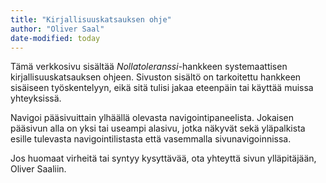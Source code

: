 ```yaml
---
title: "Kirjallisuuskatsauksen ohje"
author: "Oliver Saal"
date-modified: today
---
```


Tämä verkkosivu sisältää *Nollatoleranssi*-hankkeen systemaattisen kirjallisuuskatsauksen ohjeen. Sivuston sisältö on tarkoitettu hankkeen sisäiseen työskentelyyn, eikä sitä tulisi jakaa eteenpäin tai käyttää muissa yhteyksissä.

Navigoi pääsivuittain ylhäällä olevasta navigointipaneelista. Jokaisen pääsivun alla on yksi tai useampi alasivu, jotka näkyvät sekä yläpalkista esille tulevasta navigointilistasta että vasemmalla sivunavigoinnissa.

Jos huomaat virheitä tai syntyy kysyttävää, ota yhteyttä sivun ylläpitäjään, Oliver Saaliin.
